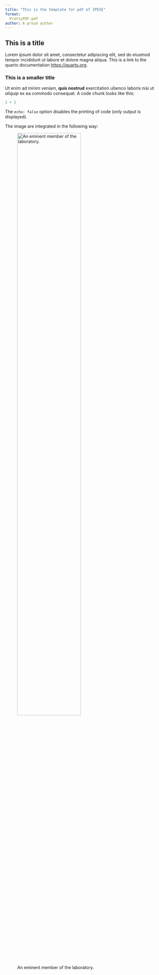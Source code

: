 ```yaml
---
title: "This is the template for pdf of IPESE"
format: 
  PrettyPDF-pdf
author: A proud author
---
```


## This is a title

Lorem ipsum dolor sit amet, consectetur adipiscing elit, sed do eiusmod tempor incididunt ut labore et dolore magna aliqua. This is a link to the quarto documentation <https://quarto.org>.

### This is a smaller title

Ut enim ad minim veniam, **quis nostrud** exercitation ullamco laboris nisi ut *aliquip* ex ea commodo consequat. A code chunk looks like this:

```r
1 + 1
```

The `echo: false` option disables the printing of code (only output is displayed).

The image are integrated in the following way:

![An eminent member of the laboratory.](picture.png){width=70%}
